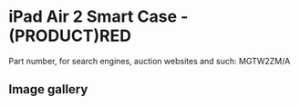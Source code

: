 
# iPad Air 2 Smart Case - (PRODUCT)RED

Part number, for search engines, auction websites and such: MGTW2ZM/A

## Image gallery

<div style={{ width: "768px" }}>
  <GalleryComponent
    images={[
      {
        original: "/everysource/MGTW2.png",
        thumbnail: "/everypreview/MGTW2.png",
      },
      {
        original: "/everysource/MGTW2_AV1_GOLD.png",
        thumbnail: "/everypreview/MGTW2_AV1_GOLD.png",
      },
      {
        original: "/everysource/MGTW2_AV1_SILVER.png",
        thumbnail: "/everypreview/MGTW2_AV1_SILVER.png",
      },
      {
        original: "/everysource/MGTW2_AV1_SPACE_GRAY.png",
        thumbnail: "/everypreview/MGTW2_AV1_SPACE_GRAY.png",
      },
      {
        original: "/everysource/MGTW2_AV2.png",
        thumbnail: "/everypreview/MGTW2_AV2.png",
      },
      {
        original: "/everysource/MGTW2_AV3.png",
        thumbnail: "/everypreview/MGTW2_AV3.png",
      },
      {
        original: "/everysource/MGTW2_AV4.png",
        thumbnail: "/everypreview/MGTW2_AV4.png",
      },
      {
        original: "/everysource/MGTW2_AV5.png",
        thumbnail: "/everypreview/MGTW2_AV5.png",
      }
    ]}
  />
</div>